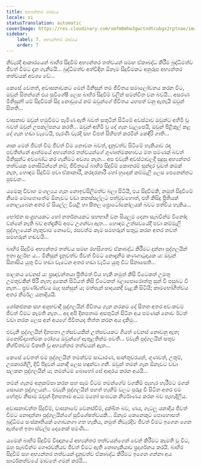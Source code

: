 ```yaml
---
title: අභ්‍යන්තර රාජ්‍යය
locale: si
statusTranslation: automatic
coverImage: https://res.cloudinary.com/xmfm6mhw3gwctndtcubgx2rptnae/image/upload/v1740468922/small_cover_tratado_de_psicologia_revolucionaria_a4c0dca4e0.webp
sidebar:
    label: 7. අභ්‍යන්තර රාජ්‍යය
    order: 7
---
```

නිවැරදි ආකාරයෙන් බාහිර සිදුවීම් අභ්‍යන්තර තත්වයන් සමඟ ඒකාබද්ධ කිරීම බුද්ධිමත්ව ජීවත් වීමට දැන ගැනීමයි... බුද්ධිමත්ව අත්විඳින ඕනෑම සිදුවීමකට අනුරූප අභ්‍යන්තර තත්වයක් අවශ්‍ය වේ...

කෙසේ වෙතත්, අවාසනාවකට මෙන් මිනිසුන් තම ජීවිතය සමාලෝචනය කරන විට, ඔවුන් සිතන්නේ එය සුවිශේෂී ලෙස බාහිර සිදුවීම් වලින් සමන්විත වන බවයි... අසරණ මිනිසුන්! යම් සිදුවීමක් සිදු නොවූයේ නම් ඔවුන්ගේ ජීවිතය යහපත් වනු ඇතැයි ඔවුන් සිතති...

වාසනාව ඔවුන් හමුවීමට පැමිණ ඇති බවත් සතුටින් සිටීමේ අවස්ථාව ඔවුන්ට අහිමි වූ බවත් ඔවුන් උපකල්පනය කරති... ඔවුන් අහිමි වූ දේ ගැන වැලපෙයි, ඔවුන් පිළිකුල් කළ දේ ගැන හඬා වැටෙයි, පැරණි වැරදි සහ විපත් සිහිපත් කරමින් කෙඳිරි ගාති...

ශාක මෙන් ජීවත් වීම ජීවත් වීම නොවන බවත්, දැනුවත්ව සිටීමේ හැකියාව රඳා පවතින්නේ ආත්මයේ අභ්‍යන්තර තත්වයන්ගේ ගුණාත්මකභාවය මත පමණක් බවත් මිනිසුන්ට අවබෝධ කර ගැනීමට අවශ්‍ය නැත... අප එවැනි අවස්ථාවලදී සුදුසු අභ්‍යන්තර තත්වයක නොසිටින්නේ නම්, ජීවිතයේ බාහිර සිදුවීම් කොතරම් සුන්දර වුවත් කමක් නැත, හොඳම සිදුවීම් පවා ඒකාකාරී, කරදරකාරී හෝ හුදෙක් කම්මැලි ලෙස පෙනෙන්නට පුළුවන...

යමෙකු විවාහ මංගල්‍යය ගැන නොඉවසිලිමත්ව බලා සිටියි, එය සිදුවීමකි, නමුත් සිදුවීමේ නියම මොහොතේම ඕනෑවට වඩා කනස්සල්ලට පත්වුවහොත්, එහි කිසිදු ප්‍රීතියක් නොලැබෙන අතර ඒ සියල්ල වියළි හා සීතල ප්‍රොටෝකෝලයක් බවට පත්විය හැකිය...

භෝජන සංග්‍රහයකට හෝ නර්තනයකට සහභාගී වන සියලුම දෙනා සැබවින්ම විනෝද වන්නේ නැති බව අත්දැකීම් අපට උගන්වා ඇත... හොඳම උත්සවයේදී පවා කම්මැලි පුද්ගලයෙක් නැතුවාම නොවේ, රසවත්ම කෑම සමහරුන් සතුටු කරන අතර තවත් සමහරුන් හඬවයි...

බාහිර සිදුවීම අභ්‍යන්තර තත්වය සමඟ රහසිගතව ඒකාබද්ධ කිරීමට දන්නා පුද්ගලයින් ඉතා දුර්ලභ ය... මිනිසුන් දැනුවත්ව ජීවත් වීමට නොදැනීම කණගාටුදායක ය: ඔවුන් සිනාසිය යුතු විට හඬා වැටෙන අතර හඬා වැටිය යුතු විට සිනාසෙති...

පාලනය වෙනස් ය: ප්‍රඥාවන්තයා ප්‍රීතිමත් විය හැකි නමුත් කිසි විටෙකත් උමතු උමතුවකින් පිරී නැත; දුකෙන් සිටියත් කිසි විටෙකත් බලාපොරොත්තු සුන් වී පසුබට වී නැත... ප්‍රචණ්ඩත්වය මැද සන්සුන් ය; මත්පැන් සාදයකදී වැළකී සිටියි; කාමභෝගීත්වය අතර නිර්මල යනාදියයි.

ශෝකජනක සහ අශුභවාදී පුද්ගලයින් ජීවිතය ගැන නරකම දේ සිතන අතර අවංකවම ජීවත් වීමට කැමති නැත... අද අපි දිනපතාම අසතුටින් සිටින අය පමණක් නොව ඊටත් වඩා නරක ලෙස අන් අයගේ ජීවිතයද තිත්ත කරන අය දකිමු...

එවැනි පුද්ගලයින් දිනපතා උත්සවයකින් උත්සවයකට ගියත් වෙනස් නොවනු ඇත; මනෝවිද්‍යාත්මක රෝගය ඔවුන්ගේ ඇතුළතින්ම පවතී... එවැනි පුද්ගලයින් සතුව නිශ්චිතවම විකෘති වූ අභ්‍යන්තර තත්වයන් ඇත...

කෙසේ වෙතත් එම පුද්ගලයින් තමන්වම සාධාරණ, සාන්තුවරයන්, ගුණවත්, උතුම්, උපකාරශීලී, දිවි පිදූවන් යනාදී ලෙස හඳුන්වා ගනී. ඔවුන් තමන් ගැන ඕනෑවට වඩා සලකන පුද්ගලයින් ය; තමන්ටම බොහෝ සේ ආදරය කරන අයයි...

තමන් ගැනම අනුකම්පා කරන සහ සෑම විටම තමන්ගේම වගකීම් පැහැර හැරීමට මගක් සොයන පුද්ගලයන්... එවැනි පුද්ගලයින් පහත් හැඟීම් වලට පුරුදු වී සිටින අතර එම හේතුව නිසාම ඔවුන් දිනපතාම අධම මනෝ සංඝටක නිර්මාණය කරන බව පැහැදිලිය.

අවාසනාවන්ත සිදුවීම්, වාසනාවේ වෙනස්වීම්, දුක්ඛිත බව, ණය, ගැටලු යනාදිය ජීවත් වීමට නොදන්නා පුද්ගලයින්ගේ සුවිශේෂත්වයකි... ඕනෑම කෙනෙකුට පොහොසත් බුද්ධිමය සංස්කෘතියක් ගොඩනගා ගත හැකිය, නමුත් නිවැරදිව ජීවත් වීමට ඉගෙන ගෙන ඇත්තේ ඉතා ස්වල්ප දෙනෙක් පමණි...

යමෙක් බාහිර සිදුවීම් විඥානයේ අභ්‍යන්තර තත්වයන්ගෙන් වෙන් කිරීමට කැමති වූ විට, ඔහු සැබවින්ම ගෞරවනීයව ජීවත් වීමට ඇති නොහැකියාව ප්‍රදර්ශනය කරයි. බාහිර සිදුවීම් සහ අභ්‍යන්තර තත්වයන් දැනුවත්ව ඒකාබද්ධ කිරීමට ඉගෙන ගන්නා අය සාර්ථකත්වයේ මාවතේ ගමන් කරයි...

